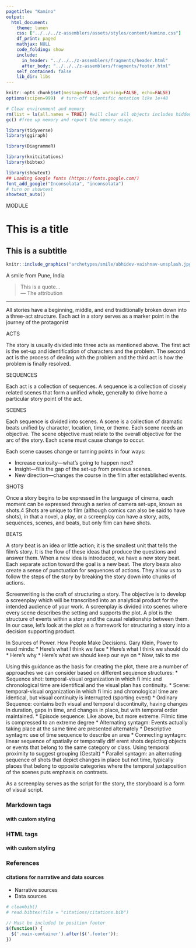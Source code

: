 ```yaml
---
pagetitle: "Kamino"
output: 
  html_document:
    theme: lumen
    css: ["../../../z-assemblers/assets/styles/content/kamino.css"]
    df_print: paged
    mathjax: NULL
    code_folding: show
    include:
      in_header: "../../../z-assemblers/fragments/header.html"
      after_body: "../../../z-assemblers/fragments/footer.html"
    self_contained: false
    lib_dir: libs
---
```


```r

knitr::opts_chunk$set(message=FALSE, warning=FALSE, echo=FALSE)
options(scipen=999)  # turn-off scientific notation like 1e+48

# Clear environment and memory
rm(list = ls(all.names = TRUE)) #will clear all objects includes hidden objects.
gc() #free up memory and report the memory usage.

library(tidyverse)
library(ggiraph)

library(DiagrammeR)

library(knitcitations)
library(bibtex)

library(showtext)
## Loading Google fonts (https://fonts.google.com/)
font_add_google("Inconsolata", "inconsolata")
# turn on showtext
showtext_auto()

```

<div class="activity">
MODULE  
</div>

# This is a title
## This is a subtitle


```r

knitr::include_graphics("archetypes/smile/abhidev-vaishnav-unsplash.jpg", dpi=72)

```

<div class="figure-text">A smile from Pune, India</div>

> This is a quote...\
--- The attribution\

***

All stories have a beginning, middle, and end traditionally broken down into a three-act structure. Each act in a story serves as a marker point in the journey of the protagonist

ACTS

The story is usually divided into three acts as mentioned above. The first act is the set-up and identification of characters and the problem. The second act is the process of dealing with the problem and the third act is how the problem is finally resolved.

SEQUENCES

Each act is a collection of sequences. A sequence is a collection of closely related scenes that form a unified whole, generally to drive home a particular story point of the act.

SCENES

Each sequence is divided into scenes. A scene is a collection of dramatic beats unified by character, location, time, or theme. Each scene needs an objective. The scene objective must relate to the overall objective for the arc of the story. Each scene must cause change to occur.

Each scene causes change or turning points in four ways:

* Increase curiosity—what's going to happen next?
* Insight—fills the gap of the set-up from previous scenes.
* New direction—changes the course in the film after established events.

SHOTS

Once a story begins to be expressed in the language of cinema, each moment can be expressed through a series of camera set-ups, known as shots.4 Shots are unique to film (although comics can also be said to have shots), in that a novel, a play, or a screenplay can have a story, acts, sequences, scenes, and beats, but only film can have shots.

BEATS

A story beat is an idea or little action; it is the smallest unit that tells the film’s story. It is the flow of these ideas that produce the questions and answer them. When a new idea is introduced, we have a new story beat. Each separate action toward the goal is a new beat. The story beats also create a sense of punctuation for sequences of actions. They allow us to follow the steps of the story by breaking the story down into chunks of actions.

Screenwriting is the craft of structuring a story. The objective is to develop a screenplay which will be transcribed into an analytical product for the intended audience of your work. A screenplay is divided into scenes where every scene describes the setting and supports the plot. A plot is the structure of events within a story and the causal relationship between them. In our case, let’s look at the plot as a framework for structuring a story into a decision supporting product.

In Sources of Power. How People Make Decisions. Gary Klein, Power to read minds:
* Here’s what I think we face
* Here’s what I think we should do
* Here’s why
* Here’s what we should keep our eye on
* Now, talk to me

Using this guidance as the basis for creating the plot, there are a number of approaches we can consider based on different sequence structures:
* Sequence shot: temporal-visual organization in which fi lmic and chronological time are identifical and the visual plan has continuity.
* Scene: temporal-visual organization in which fi lmic and chronological time are identical, but visual continuity is interrupted (sporting event)
* Ordinary Sequence: contains both visual and temporal discontinuity, having changes in duration, gaps in time, and changes in place, but with temporal order maintained.
* Episode sequence: Like above, but more extreme. Filmic time is compressed to an extreme degree
* Alternating syntagm: Events actually taking place at the same time are presented alternately
* Descriptive syntagm: use of time sequence to describe an area
* Connecting syntagm: linear sequence of spatially or temporally diff erent shots depicting objects or events that belong to the same category or class. Using temporal proximity to suggest grouping
(Gestalt)
* Parallel syntagm: an alternating sequence of shots that depict changes in place but not time, typically places that belong to opposite categories where the temporal juxtaposition of the scenes
puts emphasis on contrasts.

As a screenplay serves as the script for the story, the storyboard is a form of visual script.



### Markdown tags
#### with custom styling




### HTML tags
#### with custom styling







### References
#### citations for narrative and data sources

* Narrative sources
* Data sources

```r

# cleanbib()
# read.bibtex(file = "citations/citations.bib")

```



```js

// Must be included to position footer
$(function() {
  $('.main-container').after($('.footer'));
})

```

